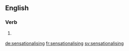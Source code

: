 ==English==

===Verb===
{{head|en|present participle}}

# {{context|British|lang=en}} {{present participle of|sensationalise|lang=en|nocat=1}}

[[de:sensationalising]]
[[fr:sensationalising]]
[[sv:sensationalising]]